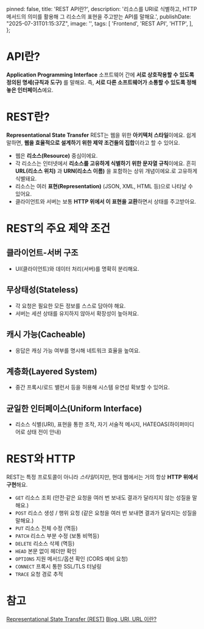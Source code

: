 
  pinned: false,
  title: 'REST API란?',
  description: '리소스를 URI로 식별하고, HTTP 메서드의 의미를 활용해 그 리소스의 표현을 주고받는 API를 말해요.',
  publishDate: "2025-07-31T01:15:37Z",
  image: '',
  tags: [
     'Frontend', 'REST API', 'HTTP',
  ],
};

# API란?
**Application Programming Interface**
소프트웨어 간에 **서로 상호작용할 수 있도록 정의된 명세(규칙과 도구)** 를 말해요. 즉, **서로 다른 소프트웨어가 소통할 수 있도록 정해 놓은 인터페이스**예요.

# REST란?
**Representational State Transfer**
REST는 웹을 위한 **아키텍처 스타일**이에요. 쉽게 말하면, **웹을 효율적으로 설계하기 위한 제약 조건들의 집합**이라고 할 수 있어요.

- 웹은 **리소스(Resource)** 중심이에요.  
- 각 리소스는 <Tooltip word="URI" title="Uniform Resource Identifier">인터넷에서 **리소스를 고유하게 식별하기 위한 문자열 규칙**이에요. 흔히 **URL(리소스 위치)** 과 **URN(리소스 이름)** 을 포함하는 상위 개념이에요.</Tooltip>로 고유하게 식별돼요.  
- 리소스는 여러 **표현(Representation)** (JSON, XML, HTML 등)으로 나타날 수 있어요.  
- 클라이언트와 서버는 보통 **HTTP 위에서 이 표현을 교환**하면서 상태를 주고받아요.

# REST의 주요 제약 조건
## 클라이언트-서버 구조
- UI(클라이언트)와 데이터 처리(서버)를 명확히 분리해요.

## 무상태성(Stateless)
- 각 요청은 필요한 모든 정보를 스스로 담아야 해요.
- 서버는 세션 상태를 유지하지 않아서 확장성이 높아져요.

## 캐시 가능(Cacheable)
- 응답은 캐싱 가능 여부를 명시해 네트워크 효율을 높여요.

## 계층화(Layered System)
- 중간 프록시/로드 밸런서 등을 허용해 시스템 유연성 확보할 수 있어요.

## 균일한 인터페이스(Uniform Interface)
- 리소스 식별(URI), 표현을 통한 조작, 자기 서술적 메시지, HATEOAS(하이퍼미디어로 상태 전이 안내)

# REST와 HTTP
REST는 특정 프로토콜이 아니라 *스타일*이지만, 현대 웹에서는 거의 항상 **HTTP 위에서 구현**해요.

- `GET`
  리소스 조회 (안전·<Tooltip word="멱등" title="Idempotent">같은 요청을 여러 번 보내도 결과가 달라지지 않는 성질을 말해요.</Tooltip>)
- `POST`
  리소스 생성 / 행위 요청 (<Tooltip word="비멱등" title="Non-Idempotent">같은 요청을 여러 번 보내면 결과가 달라지는 성질을 말해요.</Tooltip>)
- `PUT`
  리소스 전체 수정 (멱등)
- `PATCH`
  리소스 부분 수정 (보통 비멱등)
- `DELETE`
  리소스 삭제 (멱등)
- `HEAD`
  본문 없이 헤더만 확인
- `OPTIONS`
  지원 메서드/옵션 확인 (CORS 예비 요청)
- `CONNECT`
  프록시 통한 SSL/TLS 터널링
- `TRACE`
  요청 경로 추적

# 참고
[Representational State Transfer (REST)](https://www.ics.uci.edu/~fielding/pubs/dissertation/rest_arch_style.htm?utm_source=chatgpt.com)
[Blog, URI, URL 이란?](https://grape-blog.tistory.com/10)